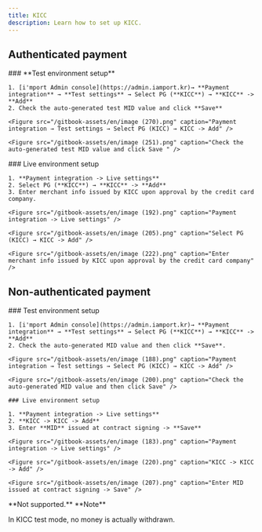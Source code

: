```yaml
---
title: KICC
description: Learn how to set up KICC.
---
```



## Authenticated payment

<Tabs>
  <Tab title="Test">
    ### **Test environment setup**

    1. [i'mport Admin console](https://admin.iamport.kr)→ **Payment integration** → **Test settings** → Select PG (**KICC**) → **KICC** -> **Add**
    2. Check the auto-generated test MID value and click **Save**

    <Figure src="/gitbook-assets/en/image (270).png" caption="Payment integration → Test settings → Select PG (KICC) → KICC -> Add" />

    <Figure src="/gitbook-assets/en/image (251).png" caption="Check the auto-generated test MID value and click Save " />
  </Tab>

  <Tab title="Live">
    ### Live environment setup

    1. **Payment integration -> Live settings**
    2. Select PG (**KICC**) → **KICC** -> **Add**
    3. Enter merchant info issued by KICC upon approval by the credit card company.

    <Figure src="/gitbook-assets/en/image (192).png" caption="Payment integration -> Live settings" />

    <Figure src="/gitbook-assets/en/image (205).png" caption="Select PG (KICC) → KICC -> Add" />

    <Figure src="/gitbook-assets/en/image (222).png" caption="Enter merchant info issued by KICC upon approval by the credit card company" />
  </Tab>
</Tabs>

## Non-authenticated payment

<Tabs>
  <Tab title="Payment window">
    ### Test environment setup

    1. [i'mport Admin console](https://admin.iamport.kr)→ **Payment integration** → **Test settings** → Select PG (**KICC**) → **KICC** -> **Add**
    2. Check the auto-generated MID value and then click **Save**.

    <Figure src="/gitbook-assets/en/image (188).png" caption="Payment integration → Test settings → Select PG (KICC) → KICC -> Add" />

    <Figure src="/gitbook-assets/en/image (200).png" caption="Check the auto-generated MID value and then click Save" />

    ### Live environment setup

    1. **Payment integration -> Live settings**
    2. **KICC -> KICC -> Add**
    3. Enter **MID** issued at contract signing -> **Save**

    <Figure src="/gitbook-assets/en/image (183).png" caption="Payment integration -> Live settings" />

    <Figure src="/gitbook-assets/en/image (220).png" caption="KICC -> KICC -> Add" />

    <Figure src="/gitbook-assets/en/image (207).png" caption="Enter MID issued at contract signing -> Save" />
  </Tab>

  <Tab title="API">
    **Not supported.**
  </Tab>
</Tabs>

<Hint style="info">
  **Note**

  In KICC test mode, no money is actually withdrawn.
</Hint>
